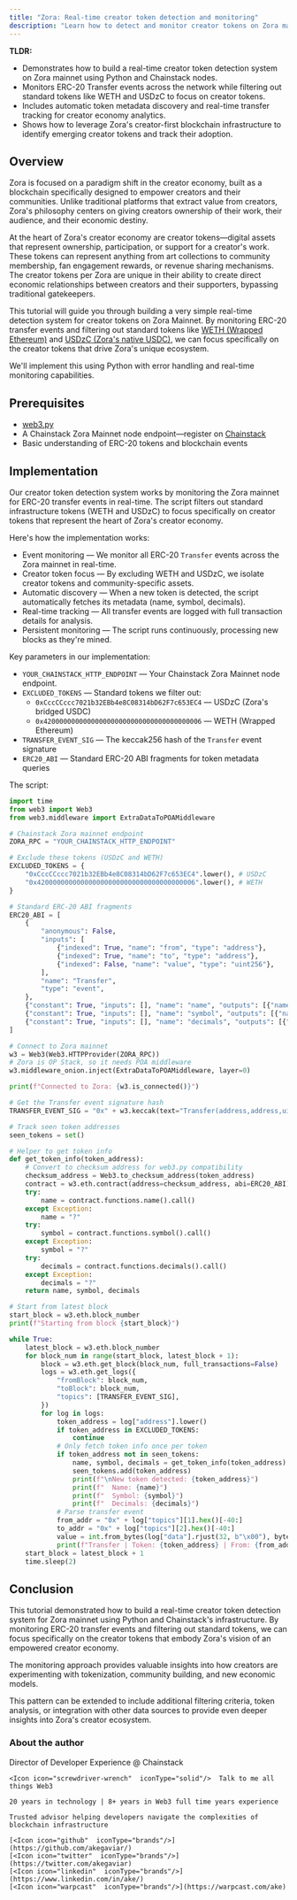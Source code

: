 ```yaml
---
title: "Zora: Real-time creator token detection and monitoring"
description: "Learn how to detect and monitor creator tokens on Zora mainnet in real-time using Python and Chainstack nodes."
---
```


**TLDR:**
* Demonstrates how to build a real-time creator token detection system on Zora mainnet using Python and Chainstack nodes.
* Monitors ERC-20 Transfer events across the network while filtering out standard tokens like WETH and USDzC to focus on creator tokens.
* Includes automatic token metadata discovery and real-time transfer tracking for creator economy analytics.
* Shows how to leverage Zora's creator-first blockchain infrastructure to identify emerging creator tokens and track their adoption.

## Overview

Zora is focused on a paradigm shift in the creator economy, built as a blockchain specifically designed to empower creators and their communities. Unlike traditional platforms that extract value from creators, Zora's philosophy centers on giving creators ownership of their work, their audience, and their economic destiny.

At the heart of Zora's creator economy are creator tokens—digital assets that represent ownership, participation, or support for a creator's work. These tokens can represent anything from art collections to community membership, fan engagement rewards, or revenue sharing mechanisms. The creator tokens per Zora are unique in their ability to create direct economic relationships between creators and their supporters, bypassing traditional gatekeepers.

This tutorial will guide you through building a very simple real-time detection system for creator tokens on Zora Mainnet. By monitoring ERC-20 transfer events and filtering out standard tokens like [WETH (Wrapped Ethereum)](https://explorer.zora.energy/token/0x4200000000000000000000000000000000000006) and [USDzC (Zora's native USDC)](https://explorer.zora.energy/token/0xCccCCccc7021b32EBb4e8C08314bD62F7c653EC4), we can focus specifically on the creator tokens that drive Zora's unique ecosystem.

We'll implement this using Python with error handling and real-time monitoring capabilities.

## Prerequisites

- [web3.py](https://web3py.readthedocs.io/)
- A Chainstack Zora Mainnet node endpoint—register on [Chainstack](https://console.chainstack.com/)
- Basic understanding of ERC-20 tokens and blockchain events

## Implementation

Our creator token detection system works by monitoring the Zora mainnet for ERC-20 transfer events in real-time. The script filters out standard infrastructure tokens (WETH and USDzC) to focus specifically on creator tokens that represent the heart of Zora's creator economy.

Here's how the implementation works:

- Event monitoring — We monitor all ERC-20 `Transfer` events across the Zora mainnet in real-time.
- Creator token focus — By excluding WETH and USDzC, we isolate creator tokens and community-specific assets.
- Automatic discovery — When a new token is detected, the script automatically fetches its metadata (name, symbol, decimals).
- Real-time tracking — All transfer events are logged with full transaction details for analysis.
- Persistent monitoring — The script runs continuously, processing new blocks as they're mined.

Key parameters in our implementation:

- `YOUR_CHAINSTACK_HTTP_ENDPOINT` — Your Chainstack Zora Mainnet node endpoint.
- `EXCLUDED_TOKENS` — Standard tokens we filter out:
  - `0xCccCCccc7021b32EBb4e8C08314bD62F7c653EC4` — USDzC (Zora's bridged USDC)
  - `0x4200000000000000000000000000000000000006` — WETH (Wrapped Ethereum)
- `TRANSFER_EVENT_SIG` — The keccak256 hash of the `Transfer` event signature
- `ERC20_ABI` — Standard ERC-20 ABI fragments for token metadata queries

The script:

```python
import time
from web3 import Web3
from web3.middleware import ExtraDataToPOAMiddleware

# Chainstack Zora mainnet endpoint
ZORA_RPC = "YOUR_CHAINSTACK_HTTP_ENDPOINT"

# Exclude these tokens (USDzC and WETH)
EXCLUDED_TOKENS = {
    "0xCccCCccc7021b32EBb4e8C08314bD62F7c653EC4".lower(), # USDzC
    "0x4200000000000000000000000000000000000006".lower(), # WETH
}

# Standard ERC-20 ABI fragments
ERC20_ABI = [
    {
        "anonymous": False,
        "inputs": [
            {"indexed": True, "name": "from", "type": "address"},
            {"indexed": True, "name": "to", "type": "address"},
            {"indexed": False, "name": "value", "type": "uint256"},
        ],
        "name": "Transfer",
        "type": "event",
    },
    {"constant": True, "inputs": [], "name": "name", "outputs": [{"name": "", "type": "string"}], "type": "function"},
    {"constant": True, "inputs": [], "name": "symbol", "outputs": [{"name": "", "type": "string"}], "type": "function"},
    {"constant": True, "inputs": [], "name": "decimals", "outputs": [{"name": "", "type": "uint8"}], "type": "function"},
]

# Connect to Zora mainnet
w3 = Web3(Web3.HTTPProvider(ZORA_RPC))
# Zora is OP Stack, so it needs POA middleware
w3.middleware_onion.inject(ExtraDataToPOAMiddleware, layer=0)

print(f"Connected to Zora: {w3.is_connected()}")

# Get the Transfer event signature hash
TRANSFER_EVENT_SIG = "0x" + w3.keccak(text="Transfer(address,address,uint256)").hex()

# Track seen token addresses
seen_tokens = set()

# Helper to get token info
def get_token_info(token_address):
    # Convert to checksum address for web3.py compatibility
    checksum_address = Web3.to_checksum_address(token_address)
    contract = w3.eth.contract(address=checksum_address, abi=ERC20_ABI)
    try:
        name = contract.functions.name().call()
    except Exception:
        name = "?"
    try:
        symbol = contract.functions.symbol().call()
    except Exception:
        symbol = "?"
    try:
        decimals = contract.functions.decimals().call()
    except Exception:
        decimals = "?"
    return name, symbol, decimals

# Start from latest block
start_block = w3.eth.block_number
print(f"Starting from block {start_block}")

while True:
    latest_block = w3.eth.block_number
    for block_num in range(start_block, latest_block + 1):
        block = w3.eth.get_block(block_num, full_transactions=False)
        logs = w3.eth.get_logs({
            "fromBlock": block_num,
            "toBlock": block_num,
            "topics": [TRANSFER_EVENT_SIG],
        })
        for log in logs:
            token_address = log["address"].lower()
            if token_address in EXCLUDED_TOKENS:
                continue
            # Only fetch token info once per token
            if token_address not in seen_tokens:
                name, symbol, decimals = get_token_info(token_address)
                seen_tokens.add(token_address)
                print(f"\nNew token detected: {token_address}")
                print(f"  Name: {name}")
                print(f"  Symbol: {symbol}")
                print(f"  Decimals: {decimals}")
            # Parse transfer event
            from_addr = "0x" + log["topics"][1].hex()[-40:]
            to_addr = "0x" + log["topics"][2].hex()[-40:]
            value = int.from_bytes(log["data"].rjust(32, b"\x00"), byteorder="big")
            print(f"Transfer | Token: {token_address} | From: {from_addr} | To: {to_addr} | Value: {value}")
    start_block = latest_block + 1
    time.sleep(2) 
```

## Conclusion

This tutorial demonstrated how to build a real-time creator token detection system for Zora mainnet using Python and Chainstack's infrastructure. By monitoring ERC-20 transfer events and filtering out standard tokens, we can focus specifically on the creator tokens that embody Zora's vision of an empowered creator economy.

The monitoring approach provides valuable insights into how creators are experimenting with tokenization, community building, and new economic models. 

This pattern can be extended to include additional filtering criteria, token analysis, or integration with other data sources to provide even deeper insights into Zora's creator ecosystem.

### About the author
<CardGroup>
  <Card title="Ake" img="/images/docs/profile_images/1719912994363326464/8_Bi4fdM_400x400.jpg">
    <Icon icon="code"  iconType="solid"/>Director of Developer Experience @ Chainstack

    <Icon icon="screwdriver-wrench"  iconType="solid"/>  Talk to me all things Web3

    20 years in technology | 8+ years in Web3 full time years experience

    Trusted advisor helping developers navigate the complexities of blockchain infrastructure

    [<Icon icon="github"  iconType="brands"/>](https://github.com/akegaviar/)
    [<Icon icon="twitter"  iconType="brands"/>](https://twitter.com/akegaviar)
    [<Icon icon="linkedin"  iconType="brands"/>](https://www.linkedin.com/in/ake/)
    [<Icon icon="warpcast"  iconType="brands"/>](https://warpcast.com/ake)
  </Card>
</CardGroup> 